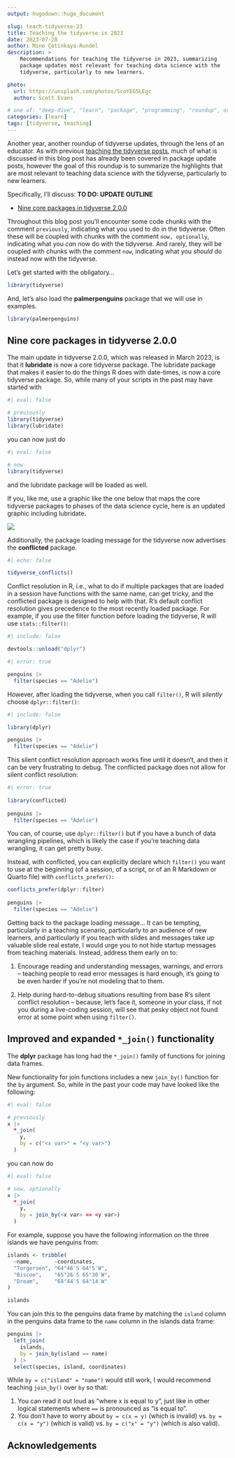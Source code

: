 ```yaml
---
output: hugodown::hugo_document

slug: teach-tidyverse-23
title: Teaching the tidyverse in 2023
date: 2023-07-28
author: Mine Çetinkaya-Rundel
description: >
    Recommendations for teaching the tidyverse in 2023, summarizing 
    package updates most relevant for teaching data science with the 
    tidyverse, particularly to new learners.

photo:
  url: https://unsplash.com/photos/ScoYEG5LEgc
  author: Scott Evans

# one of: "deep-dive", "learn", "package", "programming", "roundup", or "other"
categories: [learn] 
tags: [tidyverse, teaching]
---
```


```{=html}
<!--
TODO:
* [x] Look over / edit the post's title in the yaml
* [x] Edit (or delete) the description; note this appears in the Twitter card
* [x] Pick category and tags (see existing with `hugodown::tidy_show_meta()`)
* [x] Find photo & update yaml metadata
* [x] Create `thumbnail-sq.jpg`; height and width should be equal
* [x] Create `thumbnail-wd.jpg`; width should be >5x height
* [x] `hugodown::use_tidy_thumbnails()`
* [x] Add intro sentence, e.g. the standard tagline for the package
* [ ] `usethis::use_tidy_thanks()` -- not applicable
-->
```

Another year, another roundup of tidyverse updates, through the lens of an educator. As with previous [teaching the tidyverse posts](/blog/2021/08/teach-tidyverse-2021/), much of what is discussed in this blog post has already been covered in package update posts, however the goal of this roundup is to summarize the highlights that are most relevant to teaching data science with the tidyverse, particularly to new learners.

Specifically, I'll discuss: **TO DO: UPDATE OUTLINE**

-   [Nine core packages in tidyverse 2.0.0](#new-teaching-and-learning-resources)

Throughout this blog post you'll encounter some code chunks with the comment `previously`, indicating what you used to do in the tidyverse. Often these will be coupled with chunks with the comment `now, optionally`, indicating what you *can* now do with the tidyverse. And rarely, they will be coupled with chunks with the comment `now`, indicating what you *should* do instead now with the tidyverse.

Let's get started with the obligatory...

```r
library(tidyverse)
```

And, let's also load the **palmerpenguins** package that we will use in examples.

```r
library(palmerpenguins)
```

## Nine core packages in tidyverse 2.0.0

The main update in tidyverse 2.0.0, which was released in March 2023, is that it **lubridate** is now a core tidyverse package. The lubridate package that makes it easier to do the things R does with date-times, is now a core tidyverse package. So, while many of your scripts in the past may have started with

```r
#| eval: false

# previously
library(tidyverse)
library(lubridate)
```

you can now just do

```r
#| eval: false

# now
library(tidyverse)
```

and the lubridate package will be loaded as well.

If you, like me, use a graphic like the one below that maps the core tidyverse packages to phases of the data science cycle, here is an updated graphic including lubridate.

![](images/data-science.png){fig-alt="Data science cycle: import, tidy, transform, visualize, model, communicate. Packages readr and tibble are for import. Packages tidyr and purr for tidy and transform. Packages dplyr, stringr, forcats, and lubridate are for transform. Package ggplot2 is for visualize."}

Additionally, the package loading message for the tidyverse now advertises the **conflicted** package.

```r
#| echo: false

tidyverse_conflicts()
```

Conflict resolution in R, i.e., what to do if multiple packages that are loaded in a session have functions with the same name, can get tricky, and the conflicted package is designed to help with that. R's default conflict resolution gives precedence to the most recently loaded package. For example, if you use the filter function before loading the tidyverse, R will use `stats::filter()`:

```r
#| include: false

devtools::unload("dplyr")
```

```r
#| error: true

penguins |>
  filter(species == "Adelie")
```

However, after loading the tidyverse, when you call `filter()`, R will *silently* choose `dplyr::filter()`:

```r
#| include: false

library(dplyr)
```

```r
penguins |>
  filter(species == "Adelie")
```

This silent conflict resolution approach works fine until it doesn't, and then it can be very frustrating to debug. The conflicted package does not allow for silent conflict resolution:

```r
#| error: true
 
library(conflicted)
    
penguins |>
  filter(species == "Adelie")
```

You can, of course, use `dplyr::filter()` but if you have a bunch of data wrangling pipelines, which is likely the case if you're teaching data wrangling, it can get pretty busy.

Instead, with conflicted, you can explicitly declare which `filter()` you want to use at the beginning (of a session, of a script, or of an R Markdown or Quarto file) with `conflicts_prefer()`:

```r
conflicts_prefer(dplyr::filter)
  
penguins |>
  filter(species == "Adelie")
```

Getting back to the package loading message... It can be tempting, particularly in a teaching scenario, particularly to an audience of new learners, and particularly if you teach with slides and messages take up valuable slide real estate, I would urge you to not hide startup messages from teaching materials. Instead, address them early on to:

1.  Encourage reading and understanding messages, warnings, and errors -- teaching people to read error messages is hard enough, it's going to be even harder if you're not modeling that to them.

2.  Help during hard-to-debug situations resulting from base R's silent conflict resolution -- because, let's face it, someone in your class, if not you during a live-coding session, will see that pesky object not found error at some point when using `filter()`.

## Improved and expanded `*_join()` functionality

The **dplyr** package has long had the `*_join()` family of functions for joining data frames.

New functionality for join functions includes a new `join_by()` function for the `by` argument. So, while in the past your code may have looked like the following:

```r
#| eval: false

# previously
x |>
  *_join(
    y, 
    by = c("<x var>" = "<y var>")
  )
```

you can now do

```r
#| eval: false

# now, optionally
x |>
  *_join(
    y, 
    by = join_by(<x var> == <y var>)
  )
```

For example, suppose you have the following information on the three islands we have penguins from:

```r
islands <- tribble(
  ~name,       ~coordinates,
  "Torgersen", "64°46′S 64°5′W",
  "Biscoe",    "65°26′S 65°30′W",
  "Dream",     "64°44′S 64°14′W"
)

islands
```

You can join this to the penguins data frame by matching the `island` column in the penguins data frame to the `name` column in the islands data frame:

```r
penguins |>
  left_join(
    islands, 
    by = join_by(island == name)
  ) |>
  select(species, island, coordinates)
```

While `by = c("island" = "name")` would still work, I would recommend teaching `join_by()` over `by` so that:

1. You can read it out loud as "where x is equal to y", just like in other logical statements where `==` is pronounced as "is equal to".
2. You don’t have to worry about `by = c(x = y)` (which is invalid) vs. `by = c(x = "y")` (which is valid) vs. `by = c("x" = "y")` (which is also valid).

## Acknowledgements
